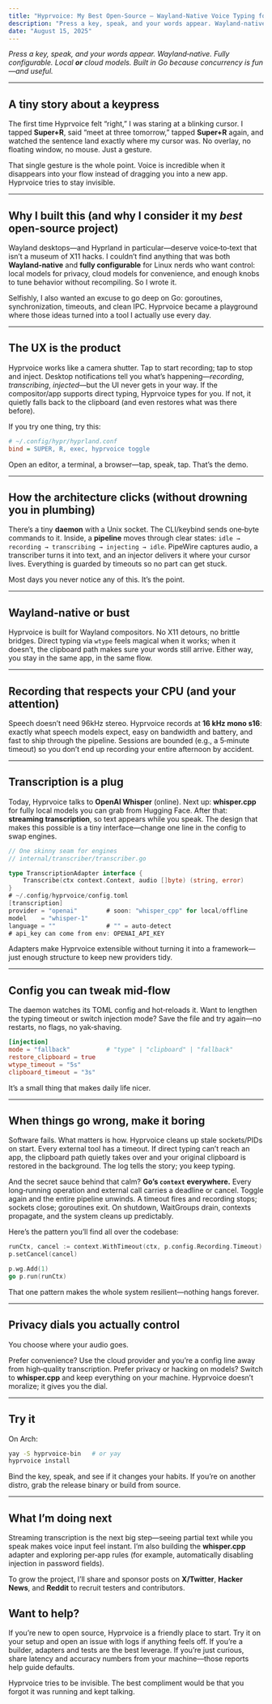 ```yaml
---
title: "Hyprvoice: My Best Open‑Source — Wayland‑Native Voice Typing for Linux Nerds"
description: "Press a key, speak, and your words appear. Wayland‑native. Fully configurable. Local **or** cloud models. Built in Go because concurrency is fun—and useful."
date: "August 15, 2025"
---
```


*Press a key, speak, and your words appear. Wayland‑native. Fully configurable. Local **or** cloud models. Built in Go because concurrency is fun—and useful.*

------

## A tiny story about a keypress

The first time Hyprvoice felt “right,” I was staring at a blinking cursor. I tapped **Super+R**, said “meet at three tomorrow,” tapped **Super+R** again, and watched the sentence land exactly where my cursor was. No overlay, no floating window, no mouse. Just a gesture.

That single gesture is the whole point. Voice is incredible when it disappears into your flow instead of dragging you into a new app. Hyprvoice tries to stay invisible.

------

## Why I built this (and why I consider it my *best* open‑source project)

Wayland desktops—and Hyprland in particular—deserve voice‑to‑text that isn’t a museum of X11 hacks. I couldn’t find anything that was both **Wayland‑native** and **fully configurable** for Linux nerds who want control: local models for privacy, cloud models for convenience, and enough knobs to tune behavior without recompiling. So I wrote it.

Selfishly, I also wanted an excuse to go deep on Go: goroutines, synchronization, timeouts, and clean IPC. Hyprvoice became a playground where those ideas turned into a tool I actually use every day.

------

## The UX is the product

Hyprvoice works like a camera shutter. Tap to start recording; tap to stop and inject. Desktop notifications tell you what’s happening—*recording*, *transcribing*, *injected*—but the UI never gets in your way. If the compositor/app supports direct typing, Hyprvoice types for you. If not, it quietly falls back to the clipboard (and even restores what was there before).

If you try one thing, try this:

```ini
# ~/.config/hypr/hyprland.conf
bind = SUPER, R, exec, hyprvoice toggle
```

Open an editor, a terminal, a browser—tap, speak, tap. That’s the demo.

------

## How the architecture clicks (without drowning you in plumbing)

There’s a tiny **daemon** with a Unix socket. The CLI/keybind sends one‑byte commands to it. Inside, a **pipeline** moves through clear states: `idle → recording → transcribing → injecting → idle`. PipeWire captures audio, a transcriber turns it into text, and an injector delivers it where your cursor lives. Everything is guarded by timeouts so no part can get stuck.

Most days you never notice any of this. It’s the point.

------

## Wayland‑native or bust

Hyprvoice is built for Wayland compositors. No X11 detours, no brittle bridges. Direct typing via `wtype` feels magical when it works; when it doesn’t, the clipboard path makes sure your words still arrive. Either way, you stay in the same app, in the same flow.

------

## Recording that respects your CPU (and your attention)

Speech doesn’t need 96kHz stereo. Hyprvoice records at **16 kHz mono s16**: exactly what speech models expect, easy on bandwidth and battery, and fast to ship through the pipeline. Sessions are bounded (e.g., a 5‑minute timeout) so you don’t end up recording your entire afternoon by accident.

------

## Transcription is a plug

Today, Hyprvoice talks to **OpenAI Whisper** (online). Next up: **whisper.cpp** for fully local models you can grab from Hugging Face. After that: **streaming transcription**, so text appears while you speak. The design that makes this possible is a tiny interface—change one line in the config to swap engines.

```go
// One skinny seam for engines
// internal/transcriber/transcriber.go

type TranscriptionAdapter interface {
    Transcribe(ctx context.Context, audio []byte) (string, error)
}
# ~/.config/hyprvoice/config.toml
[transcription]
provider = "openai"        # soon: "whisper_cpp" for local/offline
model    = "whisper-1"
language = ""              # "" = auto-detect
# api_key can come from env: OPENAI_API_KEY
```

Adapters make Hyprvoice extensible without turning it into a framework—just enough structure to keep new providers tidy.

------

## Config you can tweak mid‑flow

The daemon watches its TOML config and hot‑reloads it. Want to lengthen the typing timeout or switch injection mode? Save the file and try again—no restarts, no flags, no yak‑shaving.

```toml
[injection]
mode = "fallback"          # "type" | "clipboard" | "fallback"
restore_clipboard = true
wtype_timeout = "5s"
clipboard_timeout = "3s"
```

It’s a small thing that makes daily life nicer.

------

## When things go wrong, make it boring

Software fails. What matters is how. Hyprvoice cleans up stale sockets/PIDs on start. Every external tool has a timeout. If direct typing can’t reach an app, the clipboard path quietly takes over and your original clipboard is restored in the background. The log tells the story; you keep typing.

And the secret sauce behind that calm? **Go’s `context` everywhere.** Every long‑running operation and external call carries a deadline or cancel. Toggle again and the entire pipeline unwinds. A timeout fires and recording stops; sockets close; goroutines exit. On shutdown, WaitGroups drain, contexts propagate, and the system cleans up predictably.

Here’s the pattern you’ll find all over the codebase:

```go
runCtx, cancel := context.WithTimeout(ctx, p.config.Recording.Timeout)
p.setCancel(cancel)

p.wg.Add(1)
go p.run(runCtx)
```

That one pattern makes the whole system resilient—nothing hangs forever.

------

## Privacy dials you actually control

You choose where your audio goes.

Prefer convenience? Use the cloud provider and you’re a config line away from high‑quality transcription. Prefer privacy or hacking on models? Switch to **whisper.cpp** and keep everything on your machine. Hyprvoice doesn’t moralize; it gives you the dial.

------

## Try it

On Arch:

```bash
yay -S hyprvoice-bin   # or yay
hyprvoice install
```

Bind the key, speak, and see if it changes your habits. If you’re on another distro, grab the release binary or build from source.

------

## What I’m doing next

Streaming transcription is the next big step—seeing partial text while you speak makes voice input feel instant. I’m also building the **whisper.cpp** adapter and exploring per‑app rules (for example, automatically disabling injection in password fields).

To grow the project, I’ll share and sponsor posts on **X/Twitter**, **Hacker News**, and **Reddit** to recruit testers and contributors.

## Want to help?

If you’re new to open source, Hyprvoice is a friendly place to start. Try it on your setup and open an issue with logs if anything feels off. If you’re a builder, adapters and tests are the best leverage. If you’re just curious, share latency and accuracy numbers from your machine—those reports help guide defaults.

Hyprvoice tries to be invisible. The best compliment would be that you forgot it was running and kept talking.

